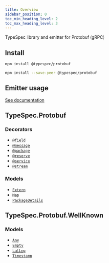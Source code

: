 ```yaml
---
title: Overview
sidebar_position: 0
toc_min_heading_level: 2
toc_max_heading_level: 3
---
```



TypeSpec library and emitter for Protobuf (gRPC)

## Install

<Tabs>
<TabItem  label="In a spec" default>

```bash
npm install @typespec/protobuf
```

</TabItem>
<TabItem  label="In a library" default>

```bash
npm install --save-peer @typespec/protobuf
```

</TabItem>
</Tabs>

## Emitter usage

[See documentation](./emitter.md)

## TypeSpec.Protobuf

### Decorators

- [`@field`](./decorators.md#@TypeSpec.Protobuf.field)
- [`@message`](./decorators.md#@TypeSpec.Protobuf.message)
- [`@package`](./decorators.md#@TypeSpec.Protobuf.package)
- [`@reserve`](./decorators.md#@TypeSpec.Protobuf.reserve)
- [`@service`](./decorators.md#@TypeSpec.Protobuf.service)
- [`@stream`](./decorators.md#@TypeSpec.Protobuf.stream)

### Models

- [`Extern`](./data-types.md#TypeSpec.Protobuf.Extern)
- [`Map`](./data-types.md#TypeSpec.Protobuf.Map)
- [`PackageDetails`](./data-types.md#TypeSpec.Protobuf.PackageDetails)

## TypeSpec.Protobuf.WellKnown

### Models

- [`Any`](./data-types.md#TypeSpec.Protobuf.WellKnown.Any)
- [`Empty`](./data-types.md#TypeSpec.Protobuf.WellKnown.Empty)
- [`LatLng`](./data-types.md#TypeSpec.Protobuf.WellKnown.LatLng)
- [`Timestamp`](./data-types.md#TypeSpec.Protobuf.WellKnown.Timestamp)
